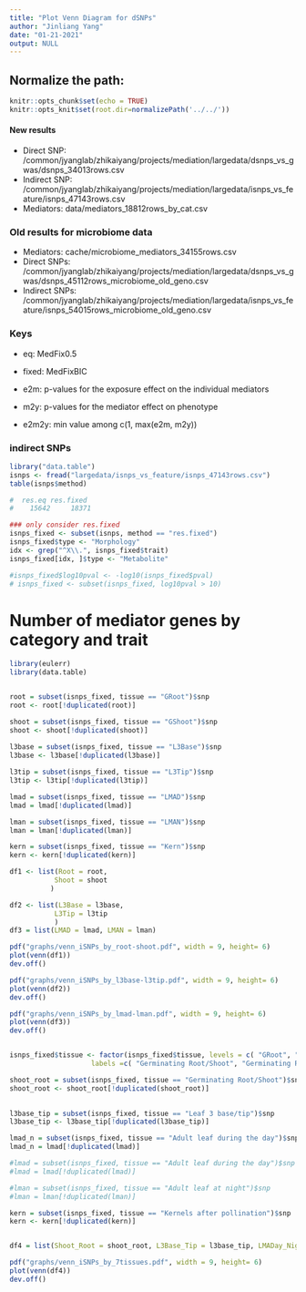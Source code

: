 ```yaml
---
title: "Plot Venn Diagram for dSNPs"
author: "Jinliang Yang"
date: "01-21-2021"
output: NULL
---
```



## Normalize the path:

```r
knitr::opts_chunk$set(echo = TRUE) 
knitr::opts_knit$set(root.dir=normalizePath('../../')) 
```

#### New results

- Direct SNP: /common/jyanglab/zhikaiyang/projects/mediation/largedata/dsnps_vs_gwas/dsnps_34013rows.csv
- Indirect SNP: /common/jyanglab/zhikaiyang/projects/mediation/largedata/isnps_vs_feature/isnps_47143rows.csv
- Mediators: data/mediators_18812rows_by_cat.csv

### Old results for microbiome data

- Mediators: cache/microbiome_mediators_34155rows.csv
- Direct SNPs: /common/jyanglab/zhikaiyang/projects/mediation/largedata/dsnps_vs_gwas/dsnps_45112rows_microbiome_old_geno.csv
- Indirect SNPs: /common/jyanglab/zhikaiyang/projects/mediation/largedata/isnps_vs_feature/isnps_54015rows_microbiome_old_geno.csv

### Keys

- eq: MedFix0.5
- fixed: MedFixBIC

- e2m: p-values for the exposure effect on the individual mediators
- m2y: p-values for the mediator effect on phenotype
- e2m2y: min value among c(1, max(e2m, m2y))

### indirect SNPs

```r
library("data.table")
isnps <- fread("largedata/isnps_vs_feature/isnps_47143rows.csv")
table(isnps$method)

#  res.eq res.fixed
#    15642     18371

### only consider res.fixed
isnps_fixed <- subset(isnps, method == "res.fixed")
isnps_fixed$type <- "Morphology"
idx <- grep("^X\\.", isnps_fixed$trait)
isnps_fixed[idx, ]$type <- "Metabolite"

#isnps_fixed$log10pval <- -log10(isnps_fixed$pval)
# isnps_fixed <- subset(isnps_fixed, log10pval > 10)
```


# Number of mediator genes by category and trait

```r
library(eulerr)
library(data.table)


root = subset(isnps_fixed, tissue == "GRoot")$snp
root <- root[!duplicated(root)]

shoot = subset(isnps_fixed, tissue == "GShoot")$snp
shoot <- shoot[!duplicated(shoot)]
  
l3base = subset(isnps_fixed, tissue == "L3Base")$snp
l3base <- l3base[!duplicated(l3base)]

l3tip = subset(isnps_fixed, tissue == "L3Tip")$snp
l3tip <- l3tip[!duplicated(l3tip)]

lmad = subset(isnps_fixed, tissue == "LMAD")$snp
lmad = lmad[!duplicated(lmad)]

lman = subset(isnps_fixed, tissue == "LMAN")$snp
lman = lman[!duplicated(lman)]

kern = subset(isnps_fixed, tissue == "Kern")$snp
kern <- kern[!duplicated(kern)]

df1 <- list(Root = root,
           Shoot = shoot
          )

df2 <- list(L3Base = l3base,
           L3Tip = l3tip
           )
df3 = list(LMAD = lmad, LMAN = lman)

pdf("graphs/venn_iSNPs_by_root-shoot.pdf", width = 9, height= 6)
plot(venn(df1))
dev.off()

pdf("graphs/venn_iSNPs_by_l3base-l3tip.pdf", width = 9, height= 6)
plot(venn(df2))
dev.off()

pdf("graphs/venn_iSNPs_by_lmad-lman.pdf", width = 9, height= 6)
plot(venn(df3))
dev.off()


isnps_fixed$tissue <- factor(isnps_fixed$tissue, levels = c( "GRoot", "GShoot", "L3Base", "L3Tip", "LMAD", "LMAN","Kern"),
                    labels =c( "Germinating Root/Shoot", "Germinating Root/Shoot", "Leaf 3 base/tip", "Leaf 3 base/tip", "Adult leaf during the day/night", "Adult leaf during the day/night","Kernels after pollination"))

shoot_root = subset(isnps_fixed, tissue == "Germinating Root/Shoot")$snp
shoot_root <- shoot_root[!duplicated(shoot_root)]

  
l3base_tip = subset(isnps_fixed, tissue == "Leaf 3 base/tip")$snp
l3base_tip <- l3base_tip[!duplicated(l3base_tip)]

lmad_n = subset(isnps_fixed, tissue == "Adult leaf during the day")$snp
lmad_n = lmad[!duplicated(lmad)]

#lmad = subset(isnps_fixed, tissue == "Adult leaf during the day")$snp
#lmad = lmad[!duplicated(lmad)]

#lman = subset(isnps_fixed, tissue == "Adult leaf at night")$snp
#lman = lman[!duplicated(lman)]

kern = subset(isnps_fixed, tissue == "Kernels after pollination")$snp
kern <- kern[!duplicated(kern)]


df4 = list(Shoot_Root = shoot_root, L3Base_Tip = l3base_tip, LMADay_Night = lmad_n, Kern = kern)

pdf("graphs/venn_iSNPs_by_7tissues.pdf", width = 9, height= 6)
plot(venn(df4))
dev.off()

```



